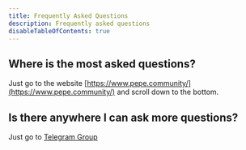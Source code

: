 ```yaml
---
title: Frequently Asked Questions
description: Frequently asked questions
disableTableOfContents: true
---
```


## Where is the most asked questions?

Just go to the website [https://www.pepe.community/](https://www.pepe.community/) and scroll down to the bottom.

## Is there anywhere I can ask more questions?

Just go to [Telegram Group](https://t.me/PEPEcommunity)
